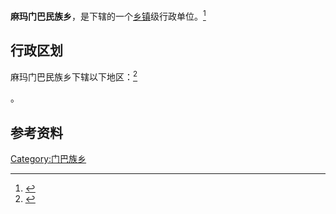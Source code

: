 {{中国乡级行政区|54/22/32/203/000}}

'''麻玛门巴民族乡'''，是{{PRC admin/fullname|54/22/32/203/000|3}}下辖的一个[[乡镇|乡镇]]级行政单位。<ref>{{PRC admin/ref sgc|{{PRC admin/parent|54/22/32/203/000}}}}</ref>

== 行政区划 ==

麻玛门巴民族乡下辖以下地区：<ref>{{PRC admin/ref sgc|54/22/32/203/000}}</ref>

{{PRC admin/children|54/22/32/203/000}}。

== 参考资料 ==

{{reflist}}

{{西藏行政区划小作品}}
{{PRC admin/navcat|54/22/32/203/000}}

[[Category:门巴族乡|Category:门巴族乡]]